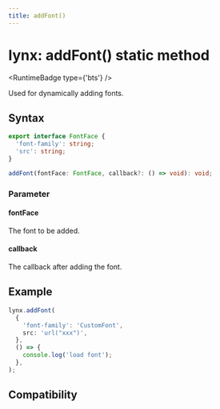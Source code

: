 ```yaml
---
title: addFont()
---
```



# lynx: addFont() static method

<RuntimeBadge type={'bts'} />

Used for dynamically adding fonts.

## Syntax

```ts
export interface FontFace {
  'font-family': string;
  'src': string;
}

addFont(fontFace: FontFace, callback?: () => void): void;
```

### Parameter

#### fontFace

The font to be added.

#### callback

The callback after adding the font.

## Example

```ts
lynx.addFont(
  {
    'font-family': 'CustomFont',
    src: 'url("xxx")',
  },
  () => {
    console.log('load font');
  },
);
```

## Compatibility


<LegacyCompatTable metadata="lynx-api/lynx/addFont" />
